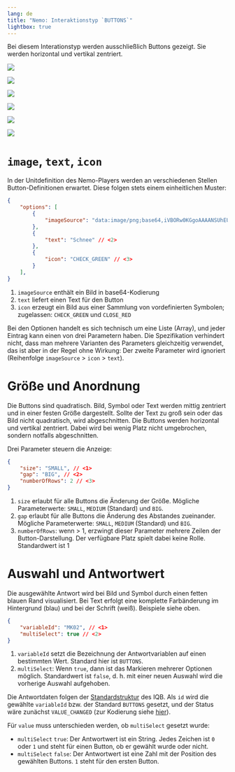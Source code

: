 ```yaml
---
lang: de
title: "Nemo: Interaktionstyp `BUTTONS`"
lightbox: true
---
```


Bei diesem Interationstyp werden ausschließlich Buttons gezeigt. Sie werden horizontal und vertikal zentriert.


:::: {layout="[ 50, 50 ]"}

::: {#first-column}

![](assets/interaction-buttons.png){group="my-gallery"}

:::

::: {#second-column}

![](assets/interaction-buttons5.png){group="my-gallery"}

:::

::: {#first-column}

![](assets/interaction-buttons2.png){group="my-gallery"}

:::

::: {#second-column}

![](assets/interaction-buttons3.png){group="my-gallery"}

:::

::: {#first-column}

![](assets/interaction-buttons4.png){group="my-gallery"}

:::

::: {#second-column}

![](assets/interaction-buttons7.png){group="my-gallery"}

:::

:::

# `image`, `text`, `icon`

In der Unitdefinition des Nemo-Players werden an verschiedenen Stellen Button-Definitionen erwartet. Diese folgen stets einem einheitlichen Muster:

```json
{
    "options": [
        {
            "imageSource": "data:image/png;base64,iVBORw0KGgoAAAANSUhEUgAAAV4AAAFeCAYAAADNK..." // <1>
        },
        {
            "text": "Schnee" // <2>
        },
        {
            "icon": "CHECK_GREEN" // <3>
        }
    ],
}
```
1. `imageSource` enthält ein Bild in base64-Kodierung
2. `text` liefert einen Text für den Button
3. `icon` erzeugt ein Bild aus einer Sammlung von vordefinierten Symbolen; zugelassen: `CHECK_GREEN` und `CLOSE_RED`

Bei den Optionen handelt es sich technisch um eine Liste (Array), und jeder Eintrag kann einen von drei Parametern haben. Die Spezifikation verhindert nicht, dass man mehrere Varianten des Parameters gleichzeitig verwendet, das ist aber in der Regel ohne Wirkung: Der zweite Parameter wird ignoriert (Reihenfolge `imageSource` > `icon` > `text`).

# Größe und Anordnung

Die Buttons sind quadratisch. Bild, Symbol oder Text werden mittig zentriert und in einer festen Größe dargestellt. Sollte der Text zu groß sein oder das Bild nicht quadratisch, wird abgeschnitten. Die Buttons werden horizontal und vertikal zentriert. Dabei wird bei wenig Platz nicht umgebrochen, sondern notfalls abgeschnitten.

Drei Parameter steuern die Anzeige:

```json
{
    "size": "SMALL", // <1>
    "gap": "BIG", // <2>
    "numberOfRows": 2 // <3>
}
```
1. `size` erlaubt für alle Buttons die Änderung der Größe. Mögliche Parameterwerte: `SMALL`, `MEDIUM` (Standard) und `BIG`.
2. `gap` erlaubt für alle Buttons die Änderung des Abstandes zueinander. Mögliche Parameterwerte: `SMALL`, `MEDIUM` (Standard) und `BIG`.
3. `numberOfRows`: wenn > 1, erzwingt dieser Parameter mehrere Zeilen der Button-Darstellung. Der verfügbare Platz spielt dabei keine Rolle. Standardwert ist 1

# Auswahl und Antwortwert

Die ausgewählte Antwort wird bei Bild und Symbol durch einen fetten blauen Rand visualisiert. Bei Text erfolgt eine komplette Farbänderung im Hintergrund (blau) und bei der Schrift (weiß). Beispiele siehe oben.

```json
{
    "variableId": "MK02", // <1>
    "multiSelect": true // <2>
}
```
1. `variableId` setzt die Bezeichnung der Antwortvariablen auf einen bestimmten Wert. Standard hier ist `BUTTONS`.
2. `multiSelect`: Wenn `true`, dann ist das Markieren mehrerer Optionen möglich. Standardwert ist `false`, d. h. mit einer neuen Auswahl wird die vorherige Auswahl aufgehoben.

Die Antwortdaten folgen der [Standardstruktur](../../../coding/data-structures/response.qmd) des IQB. Als `id` wird die gewählte `variableId` bzw. der Standard `BUTTONS` gesetzt, und der Status wäre zunächst `VALUE_CHANGED` (zur Kodierung siehe [hier](reponses.qmd)).

Für `value` muss unterschieden werden, ob `multiSelect` gesetzt wurde:

* `multiSelect` `true`: Der Antwortwert ist ein String. Jedes Zeichen ist `0` oder `1` und steht für einen Button, ob er gewählt wurde oder nicht.
* `multiSelect` `false`: Der Antwortwert ist eine Zahl mit der Position des gewählten Buttons. `1` steht für den ersten Button.